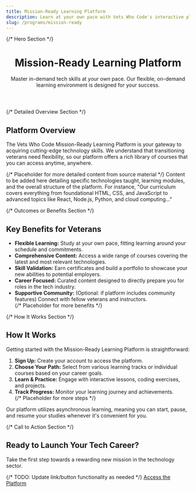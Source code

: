 ```yaml
---
title: Mission-Ready Learning Platform
description: Learn at your own pace with Vets Who Code's interactive platform, offering on-demand training in the latest technologies.
slug: /programs/mission-ready
---
```


<div className="tw-container tw-mx-auto tw-px-4 tw-py-8 md:tw-py-12">
  {/* Hero Section */}
  <header className="tw-bg-gray-100 tw-py-12 tw-px-6 tw-rounded-lg tw-mb-12 text-center">
    <h1 className="tw-text-4xl tw-font-bold tw-mb-3">Mission-Ready Learning Platform</h1>
    <p className="tw-text-xl tw-text-gray-700">
      Master in-demand tech skills at your own pace. Our flexible, on-demand learning environment is designed for your success.
    </p>
  </header>

  {/* Detailed Overview Section */}
  <section aria-labelledby="overview-title" className="tw-mb-12">
    <h2 id="overview-title" className="tw-text-3xl tw-font-semibold tw-mb-6">Platform Overview</h2>
    <div className="tw-prose lg:tw-prose-xl tw-max-w-none">
      <p>
        The Vets Who Code Mission-Ready Learning Platform is your gateway to acquiring cutting-edge technology skills. We understand that transitioning veterans need flexibility, so our platform offers a rich library of courses that you can access anytime, anywhere.
      </p>
      <p>
        {/* Placeholder for more detailed content from source material */}
        Content to be added here detailing specific technologies taught, learning modules, and the overall structure of the platform. For instance, "Our curriculum covers everything from foundational HTML, CSS, and JavaScript to advanced topics like React, Node.js, Python, and cloud computing..."
      </p>
    </div>
  </section>

  {/* Outcomes or Benefits Section */}
  <section aria-labelledby="benefits-title" className="tw-mb-12">
    <h2 id="benefits-title" className="tw-text-3xl tw-font-semibold tw-mb-6">Key Benefits for Veterans</h2>
    <ul className="tw-list-disc tw-list-inside tw-space-y-2 tw-prose lg:tw-prose-xl tw-max-w-none">
      <li><strong>Flexible Learning:</strong> Study at your own pace, fitting learning around your schedule and commitments.</li>
      <li><strong>Comprehensive Content:</strong> Access a wide range of courses covering the latest and most relevant technologies.</li>
      <li><strong>Skill Validation:</strong> Earn certificates and build a portfolio to showcase your new abilities to potential employers.</li>
      <li><strong>Career Focused:</strong> Curated content designed to directly prepare you for roles in the tech industry.</li>
      <li><strong>Supportive Community:</strong> (Optional: if platform includes community features) Connect with fellow veterans and instructors.</li>
      {/* Placeholder for more benefits */}
    </ul>
  </section>

  {/* How It Works Section */}
  <section aria-labelledby="how-it-works-title" className="tw-mb-12">
    <h2 id="how-it-works-title" className="tw-text-3xl tw-font-semibold tw-mb-6">How It Works</h2>
    <div className="tw-prose lg:tw-prose-xl tw-max-w-none">
      <p>
        Getting started with the Mission-Ready Learning Platform is straightforward:
      </p>
      <ol className="tw-list-decimal tw-list-inside tw-space-y-2">
        <li><strong>Sign Up:</strong> Create your account to access the platform.</li>
        <li><strong>Choose Your Path:</strong> Select from various learning tracks or individual courses based on your career goals.</li>
        <li><strong>Learn & Practice:</strong> Engage with interactive lessons, coding exercises, and projects.</li>
        <li><strong>Track Progress:</strong> Monitor your learning journey and achievements.</li>
        {/* Placeholder for more steps */}
      </ol>
      <p>
        Our platform utilizes asynchronous learning, meaning you can start, pause, and resume your studies whenever it's convenient for you.
      </p>
    </div>
  </section>

  {/* Call to Action Section */}
  <section aria-labelledby="cta-title" className="tw-text-center tw-py-12">
    <h2 id="cta-title" className="tw-text-3xl tw-font-semibold tw-mb-6">Ready to Launch Your Tech Career?</h2>
    <p className="tw-text-lg tw-text-gray-700 tw-mb-8">
      Take the first step towards a rewarding new mission in the technology sector.
    </p>
    {/* TODO: Update link/button functionality as needed */}
    <a
      href="/apply" // Placeholder link
      className="tw-inline-block tw-bg-green-600 tw-text-white tw-font-bold tw-py-3 tw-px-8 tw-rounded-lg tw-text-lg hover:tw-bg-green-700 tw-transition-colors tw-duration-300"
    >
      Access the Platform
    </a>
  </section>
</div>
